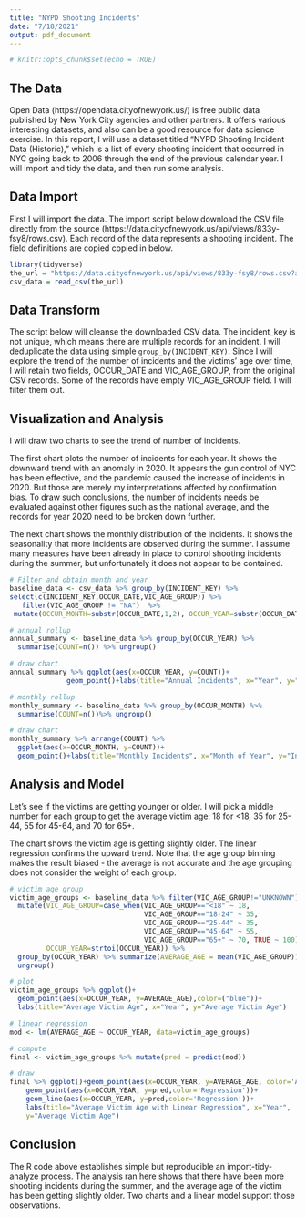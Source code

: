 ---
title: "NYPD Shooting Incidents"
date: "7/18/2021"
output: pdf_document
---

```{r setup, include=FALSE}
# knitr::opts_chunk$set(echo = TRUE)
```

## The Data
Open Data (https://opendata.cityofnewyork.us/) is free public data published by New York City agencies and other partners. It offers various interesting datasets, and also can be a good resource for data science exercise. In this report, I will use a dataset titled "NYPD Shooting Incident Data (Historic)," which is a list of every shooting incident that occurred in NYC going back to 2006 through the end of the previous calendar year. I will import and tidy the data, and then run some analysis.

## Data Import

First I will import the data. The import script below download the CSV file directly from the source (https://data.cityofnewyork.us/api/views/833y-fsy8/rows.csv). Each record of the data represents a shooting incident. The field definitions are copied copied in below.

```{r preps, echo=TRUE}
library(tidyverse)
the_url = "https://data.cityofnewyork.us/api/views/833y-fsy8/rows.csv?accessType=DOWNLOAD"
csv_data = read_csv(the_url)
```

## Data Transform

The script below will cleanse the downloaded CSV data. The incident_key is not unique, which means there are multiple records for an incident. I will deduplicate the data using simple `group_by(INCIDENT_KEY)`. Since I will explore the trend of the number of incidents and the victims' age over time, I will retain two fields, OCCUR_DATE and VIC_AGE_GROUP, from the original CSV records. Some of the records have empty VIC_AGE_GROUP field. I will filter them out. 

## Visualization and Analysis

I will draw two charts to see the trend of number of incidents. 

The first chart plots the number of incidents for each year. It shows the downward trend with an anomaly in 2020. It appears the gun control of NYC has been effective, and the pandemic caused the increase of incidents in 2020. But those are merely my interpretations affected by confirmation bias. To draw such conclusions, the number of incidents needs be evaluated against other figures such as the national average, and the records for year 2020 need to be broken down further. 

The next chart shows the monthly distribution of the incidents. It shows the seasonality that more incidents are observed during the summer. I assume many measures have been already in place to control shooting incidents during the summer, but unfortunately it does not appear to be contained. 
```{r cleaning, echo=TRUE}
# Filter and obtain month and year
baseline_data <- csv_data %>% group_by(INCIDENT_KEY) %>% 
select(c(INCIDENT_KEY,OCCUR_DATE,VIC_AGE_GROUP)) %>% 
   filter(VIC_AGE_GROUP != "NA")  %>% 
 mutate(OCCUR_MONTH=substr(OCCUR_DATE,1,2), OCCUR_YEAR=substr(OCCUR_DATE,7,10)) 

# annual rollup
annual_summary <- baseline_data %>% group_by(OCCUR_YEAR) %>% 
  summarise(COUNT=n()) %>% ungroup()

# draw chart
annual_summary %>% ggplot(aes(x=OCCUR_YEAR, y=COUNT))+
              geom_point()+labs(title="Annual Incidents", x="Year", y="Incidents")

# monthly rollup
monthly_summary <- baseline_data %>% group_by(OCCUR_MONTH) %>% 
  summarise(COUNT=n())%>% ungroup()

# draw chart
monthly_summary %>% arrange(COUNT) %>% 
  ggplot(aes(x=OCCUR_MONTH, y=COUNT))+
  geom_point()+labs(title="Monthly Incidents", x="Month of Year", y="Incidents")

```

## Analysis and Model

Let's see if the victims are getting younger or older. I will pick a middle number for each group to get the average victim age: 18 for <18, 35 for 25-44, 55 for 45-64, and 70 for 65+.

The chart shows the victim age is getting slightly older. The linear regression confirms the upward trend. Note that the age group binning makes the result biased - the average is not accurate and the age grouping does not consider the weight of each group.

```{r analysis_part2, echo=TRUE}
# victim age group
victim_age_groups <- baseline_data %>% filter(VIC_AGE_GROUP!="UNKNOWN") %>% 
  mutate(VIC_AGE_GROUP=case_when(VIC_AGE_GROUP=="<18" ~ 18, 
                                 VIC_AGE_GROUP=="18-24" ~ 35, 
                                 VIC_AGE_GROUP=="25-44" ~ 35, 
                                 VIC_AGE_GROUP=="45-64" ~ 55, 
                                 VIC_AGE_GROUP=="65+" ~ 70, TRUE ~ 100), 
         OCCUR_YEAR=strtoi(OCCUR_YEAR)) %>% 
  group_by(OCCUR_YEAR) %>% summarize(AVERAGE_AGE = mean(VIC_AGE_GROUP)) %>% 
  ungroup()

# plot
victim_age_groups %>% ggplot()+
  geom_point(aes(x=OCCUR_YEAR, y=AVERAGE_AGE),color=("blue"))+
  labs(title="Average Victim Age", x="Year", y="Average Victim Age")

# linear regression
mod <- lm(AVERAGE_AGE ~ OCCUR_YEAR, data=victim_age_groups)

# compute
final <- victim_age_groups %>% mutate(pred = predict(mod))

# draw
final %>% ggplot()+geom_point(aes(x=OCCUR_YEAR, y=AVERAGE_AGE, color='Actual'))+
    geom_point(aes(x=OCCUR_YEAR, y=pred,color='Regression'))+
    geom_line(aes(x=OCCUR_YEAR, y=pred,color='Regression'))+
    labs(title="Average Victim Age with Linear Regression", x="Year", 
    y="Average Victim Age")

```

## Conclusion

The R code above establishes simple but reproducible an import-tidy-analyze process. The analysis ran here shows that there have been more shooting incidents during the summer, and the average age of the victim has been getting slightly older. Two charts and a linear model support those observations.
